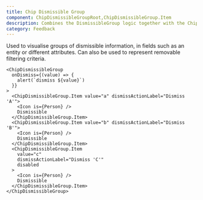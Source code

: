 ```yaml
---
title: Chip Dismissible Group
component: ChipDismissibleGroupRoot,ChipDismissibleGroup.Item
description: Combines the DismissibleGroup logic together with the Chip primitive styling
category: Feedback
---
```


Used to visualise groups of dismissible information, in fields such as an entity or different attributes. Can also be used to represent removable filtering criteria.

```tsx preview
<ChipDismissibleGroup
  onDismiss={(value) => {
    alert(`dismiss ${value}`)
  }}
>
  <ChipDismissibleGroup.Item value="a" dismissActionLabel="Dismiss 'A'">
    <Icon is={Person} />
    Dismissible
  </ChipDismissibleGroup.Item>
  <ChipDismissibleGroup.Item value="b" dismissActionLabel="Dismiss 'B'">
    <Icon is={Person} />
    Dismissible
  </ChipDismissibleGroup.Item>
  <ChipDismissibleGroup.Item
    value="c"
    dismissActionLabel="Dismiss 'C'"
    disabled
  >
    <Icon is={Person} />
    Dismissible
  </ChipDismissibleGroup.Item>
</ChipDismissibleGroup>
```
